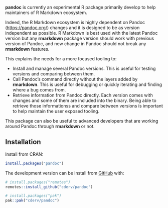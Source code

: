 **pandoc** is currently an experimental R package primarily develop to help maintainers of R Markdown ecosystem.

Indeed, the R Markdown ecosystem is highly dependent on Pandoc (<https://pandoc.org/>) changes and it is designed to be as version independent as possible. R Markdown is best used with the latest Pandoc version but any **rmarkdown** package version should work with previous version of Pandoc, and new change in Pandoc should not break any **rmarkdown** features.

This explains the needs for a more focused tooling to:

-   Install and manage several Pandoc versions. This is useful for testing versions and comparing between them.
-   Call Pandoc's command directly without the layers added by **rmarkdown**. This is useful for debugging or quickly iterating and finding where a bug comes from.
-   Retrieve information from Pandoc directly. Each version comes with changes and some of them are included into the binary. Being able to retrieve those informationss and compare between versions is important to help maintain the user exposed tooling.

This package can also be useful to advanced developers that are working around Pandoc through **rmarkdown** or not.

## Installation

Install from CRAN:

``` r
install.packages("pandoc")
```

The development version can be install from [GitHub](https://github.com/) with:

``` r
# install.packages("remotes")
remotes::install_github("cderv/pandoc")

# install.packages("pak")
pak::pak("cderv/pandoc")
```
